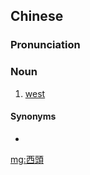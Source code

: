 {{also|西头}}
==Chinese==
{{zh-forms|s=西头}}

===Pronunciation===
{{zh-pron
|m=xītóu
|c=sai1 tau4
|cat=n
}}

===Noun===
{{zh-noun}}

# {{lb|zh|archaic}} [[west]]

====Synonyms====
* {{zh-l|西邊}}

[[mg:西頭]]